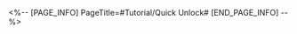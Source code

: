 <%-- [PAGE_INFO]
PageTitle=#Tutorial/Quick Unlock#
[END_PAGE_INFO] --%>
{{Tutorial
|sort      = 807601
|title     = Quick Unlock
|subtitle  = 
|type      = 
|about     = 
|image1    = Tutorial Quick Unlock 1.png{{subst:void|<!--$UPLOAD:<<SpriteOutput/TutorialPic/TutorialPage_807601.png>-<Tutorial Quick Unlock 1.png>>}}
|text1     = {{Color|h|nobold=1|The highest Pure Fiction stage that you passed with 3-stars}} will be recorded. Whenever a new period starts, the recorded stage and all prior stages will be immediately unlocked according to your past performance. No more than the {{Color|h|nobold=1|first 3 stages}} can be immediately unlocked in this way.
|image2    = Tutorial Quick Unlock 2.png{{subst:void|<!--$UPLOAD:<<SpriteOutput/TutorialPic/TutorialPage_807602.png>-<Tutorial Quick Unlock 2.png>>}}
|text2     = After performing quick unlock, you can directly challenge the highest stage that you passed with 3-stars. Once you have passed that stage with 3-stars, {{Color|h|nobold=1|all the previous stages will be immediately cleared with a 3-star rating, and all rewards from those stages will be delivered}}.
}}